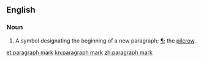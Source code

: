 ==English==

===Noun===
{{en-noun|sg=[[paragraph]] [[mark]]}}
# A symbol designating the beginning of a new paragraph; [[¶]]; the [[pilcrow]].

[[et:paragraph mark]]
[[kn:paragraph mark]]
[[zh:paragraph mark]]